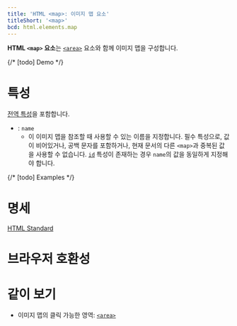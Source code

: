 ```yaml
---
title: 'HTML <map>: 이미지 맵 요소'
titleShort: '<map>'
bcd: html.elements.map
---
```


**HTML `<map>` 요소**는 [`<area>`](./area) 요소와 함께 이미지 맵을 구성합니다.

{/* [todo] Demo */}

# 특성

[전역 특성](/docs/Web/HTML/Global_attributes)을 포함합니다.

- : `name`
  - 이 이미지 맵을 참조할 때 사용할 수 있는 이름을 지정합니다. 필수 특성으로, 값이 비어있거나, 공백 문자를 포함하거나, 현재 문서의 다른 `<map>`과 중복된 값을 사용할 수 없습니다. [`id`](../Global_attributes/id) 특성이 존재하는 경우 `name`의 값을 동일하게 지정해야 합니다.

{/* [todo] Examples */}

# 명세

[HTML Standard](https://html.spec.whatwg.org/multipage/embedded-content.html#the-map-element)

# 브라우저 호환성

<BrowserCompat data={props.bcd} />

# 같이 보기

- 이미지 맵의 클릭 가능한 영역: [`<area>`](./area)
